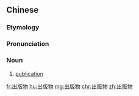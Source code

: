 ==Chinese==
{{zh-forms|type=21}}

===Etymology===
{{rfe|zh}}

===Pronunciation===
{{zh-pron
|m=chūbǎnwù
|c=ceot1 baan2 mat6
|cat=n
}}

===Noun===
{{zh-noun}}

# [[publication]]

[[fr:出版物]]
[[hu:出版物]]
[[mg:出版物]]
[[chr:出版物]]
[[zh:出版物]]